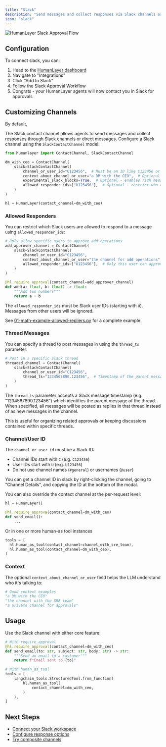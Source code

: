 ```yaml
---
title: "Slack"
description: "Send messages and collect responses via Slack channels or DMs"
icon: "slack"
---
```


<Frame>
  <img
    src="/slack-conversation.png"
    alt="HumanLayer Slack Approval Flow"
  />
</Frame>

## Configuration

To connect slack, you can:

1. Head to the [HumanLayer dashboard](https://app.humanlayer.dev)
2. Navigate to "Integrations"
3. Click "Add to Slack"
4. Follow the Slack Approval Workflow
5. Congrats - your HumanLayer agents will now contact you in Slack for approvals

## Customizing Channels

By default,

The Slack contact channel allows agents to send messages and collect responses through Slack channels or direct messages.
Configure a Slack channel using the `SlackContactChannel` model:

```python
from humanlayer import ContactChannel, SlackContactChannel

dm_with_ceo = ContactChannel(
    slack=SlackContactChannel(
        channel_or_user_id="U123456",  # Must be an ID like C123456 or U123456, not #channel or @user
        context_about_channel_or_user="a DM with the CEO",  # Optional context for the LLM
        experimental_slack_blocks=True,  # Optional - enables rich message formatting
        allowed_responder_ids=["U123456"],  # Optional - restrict who can respond
    )
)

hl = HumanLayer(contact_channel=dm_with_ceo)
```

### Allowed Responders

You can restrict which Slack users are allowed to respond to a message using `allowed_responder_ids`:

```python
# Only allow specific users to approve add operations
add_approver_channel = ContactChannel(
    slack=SlackContactChannel(
        channel_or_user_id="C123456",
        context_about_channel_or_user="the channel for add operations",
        allowed_responder_ids=["U123456"],  # Only this user can approve
    )
)

@hl.require_approval(contact_channel=add_approver_channel)
def add(a: float, b: float) -> float:
    """Add two numbers"""
    return a + b
```

The `allowed_responder_ids` must be Slack user IDs (starting with `U`). Messages from other users will be ignored.

See [01-math-example-allowed-repliers.py](https://github.com/humanlayer/humanlayer/tree/main/examples/langchain/01-math_example_allowed_repliers.py) for a complete example.

### Thread Messages

You can specify a thread to post messages in using the `thread_ts` parameter:

```python
# Post in a specific Slack thread
threaded_channel = ContactChannel(
    slack=SlackContactChannel(
        channel_or_user_id="C123456",
        thread_ts="1234567890.123456",  # Timestamp of the parent message
    )
)
```

The `thread_ts` parameter accepts a Slack message timestamp (e.g. "1234567890.123456") which identifies the parent message of the thread. When specified, all messages will be posted as replies in that thread instead of as new messages in the channel.

This is useful for organizing related approvals or keeping discussions contained within specific threads.

### Channel/User ID

The `channel_or_user_id` must be a Slack ID:

- Channel IDs start with `C` (e.g. `C123456`)
- User IDs start with `U` (e.g. `U123456`)
- Do not use channel names (`#general`) or usernames (`@user`)

You can get a channel ID in slack by right-clicking the channel, going to "Channel Details", and copying the ID at the bottom of the modal.


You can also override the contact channel at the per-request level:

```python
hl = HumanLayer()

@hl.require_approva(contact_channel=dm_with_ceo)
def send_email():
    ...
```

Or in one or more human-as tool instances

```python
tools = [
  hl.human_as_tool(contact_channel=channel_with_sre_team),
  hl.human_as_tool(contact_channel=dm_with_ceo),
]
```
### Context

The optional `context_about_channel_or_user` field helps the LLM understand who it's talking to:

```python
# Good context examples
"a DM with the CEO"
"the channel with the SRE team"
"a private channel for approvals"
```

## Usage

Use the Slack channel with either core feature:

```python
# With require_approval
@hl.require_approval(contact_channel=dm_with_ceo)
def send_email(to: str, subject: str, body: str) -> str:
    """Send an email to a customer"""
    return f"Email sent to {to}"

# With human_as_tool
tools = [
    langchain_tools.StructuredTool.from_function(
        hl.human_as_tool(
            contact_channel=dm_with_ceo,
        )
    ),
]
```

## Next Steps

- [Connect your Slack workspace](/channels/slack/connect)
- [Configure response options](/core/customize-response-options)
- [Try composite channels](/channels/composite-channels)
